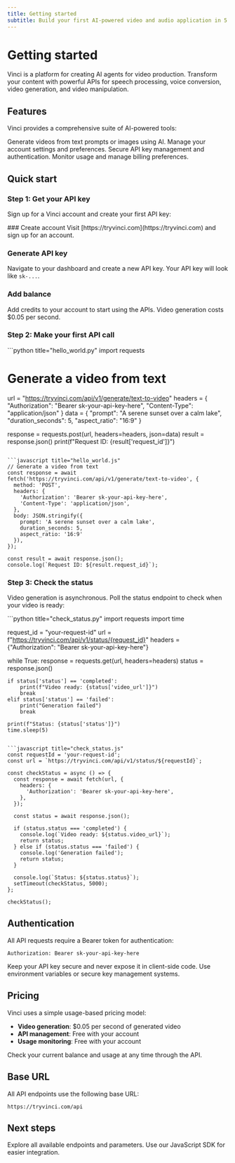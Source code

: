 ```yaml
---
title: Getting started
subtitle: Build your first AI-powered video and audio application in 5 minutes.
---
```


# Getting started

Vinci is a platform for creating AI agents for video production. Transform your content with powerful APIs for speech processing, voice conversion, video generation, and video manipulation.

## Features

Vinci provides a comprehensive suite of AI-powered tools:

<CardGroup cols={3}>
  <Card title="Video generation" icon="play">
    Generate videos from text prompts or images using AI.
  </Card>
  <Card title="Account management" icon="user-gear">
    Manage your account settings and preferences.
  </Card>
  <Card title="API management" icon="key">
    Secure API key management and authentication.
  </Card>
  <Card title="Usage tracking" icon="chart-bar">
    Monitor usage and manage billing preferences.
  </Card>
</CardGroup>

## Quick start

### Step 1: Get your API key

Sign up for a Vinci account and create your first API key:

<Steps>
  ### Create account
  Visit [https://tryvinci.com](https://tryvinci.com) and sign up for an account.

  ### Generate API key
  Navigate to your dashboard and create a new API key. Your API key will look like `sk-...`.

  ### Add balance
  Add credits to your account to start using the APIs. Video generation costs $0.05 per second.
</Steps>

### Step 2: Make your first API call

<CodeBlocks>
```python title="hello_world.py"
import requests

# Generate a video from text
url = "https://tryvinci.com/api/v1/generate/text-to-video"
headers = {
    "Authorization": "Bearer sk-your-api-key-here",
    "Content-Type": "application/json"
}
data = {
    "prompt": "A serene sunset over a calm lake",
    "duration_seconds": 5,
    "aspect_ratio": "16:9"
}

response = requests.post(url, headers=headers, json=data)
result = response.json()
print(f"Request ID: {result['request_id']}")
```

```javascript title="hello_world.js"
// Generate a video from text
const response = await fetch('https://tryvinci.com/api/v1/generate/text-to-video', {
  method: 'POST',
  headers: {
    'Authorization': 'Bearer sk-your-api-key-here',
    'Content-Type': 'application/json',
  },
  body: JSON.stringify({
    prompt: 'A serene sunset over a calm lake',
    duration_seconds: 5,
    aspect_ratio: '16:9'
  }),
});

const result = await response.json();
console.log(`Request ID: ${result.request_id}`);
```
</CodeBlocks>

### Step 3: Check the status

Video generation is asynchronous. Poll the status endpoint to check when your video is ready:

<CodeBlocks>
```python title="check_status.py"
import requests
import time

request_id = "your-request-id"
url = f"https://tryvinci.com/api/v1/status/{request_id}"
headers = {"Authorization": "Bearer sk-your-api-key-here"}

while True:
    response = requests.get(url, headers=headers)
    status = response.json()
    
    if status['status'] == 'completed':
        print(f"Video ready: {status['video_url']}")
        break
    elif status['status'] == 'failed':
        print("Generation failed")
        break
    
    print(f"Status: {status['status']}")
    time.sleep(5)
```

```javascript title="check_status.js"
const requestId = 'your-request-id';
const url = `https://tryvinci.com/api/v1/status/${requestId}`;

const checkStatus = async () => {
  const response = await fetch(url, {
    headers: {
      'Authorization': 'Bearer sk-your-api-key-here',
    },
  });
  
  const status = await response.json();
  
  if (status.status === 'completed') {
    console.log(`Video ready: ${status.video_url}`);
    return status;
  } else if (status.status === 'failed') {
    console.log('Generation failed');
    return status;
  }
  
  console.log(`Status: ${status.status}`);
  setTimeout(checkStatus, 5000);
};

checkStatus();
```
</CodeBlocks>

## Authentication

All API requests require a Bearer token for authentication:

```http
Authorization: Bearer sk-your-api-key-here
```

<Warning>
Keep your API key secure and never expose it in client-side code. Use environment variables or secure key management systems.
</Warning>

## Pricing

Vinci uses a simple usage-based pricing model:

- **Video generation**: $0.05 per second of generated video
- **API management**: Free with your account
- **Usage monitoring**: Free with your account

Check your current balance and usage at any time through the API.

## Base URL

All API endpoints use the following base URL:

```
https://tryvinci.com/api
```

## Next steps

<CardGroup cols={2}>
  <Card title="API reference" href="/api-reference/video-generation">
    Explore all available endpoints and parameters.
  </Card>
  <Card title="JavaScript SDK" href="/sdk">
    Use our JavaScript SDK for easier integration.
  </Card>
</CardGroup>
